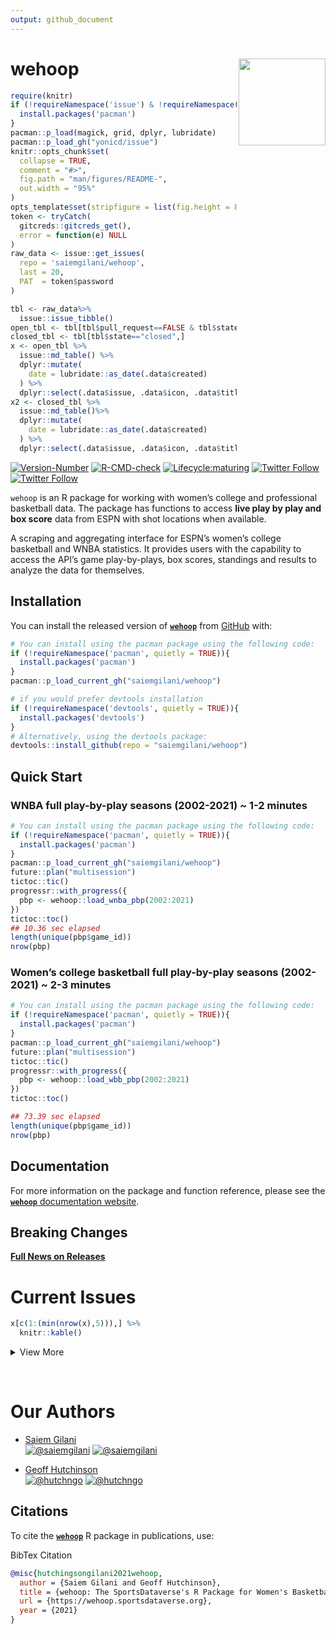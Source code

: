 ```yaml
---
output: github_document
---
```


# wehoop <a href='https://wehoop.sportsdataverse.org'><img src="https://wehoop.sportsdataverse.org/img/logo.png" align="right" height="139"/></a>
```r
require(knitr)
if (!requireNamespace('issue') & !requireNamespace('pacman')){
  install.packages('pacman')
}
pacman::p_load(magick, grid, dplyr, lubridate)
pacman::p_load_gh("yonicd/issue")
knitr::opts_chunk$set(
  collapse = TRUE,
  comment = "#>",
  fig.path = "man/figures/README-",
  out.width = "95%"
)
opts_template$set(stripfigure = list(fig.height = 8, out.width = "95%"))
token <- tryCatch(
  gitcreds::gitcreds_get(),
  error = function(e) NULL
)
raw_data <- issue::get_issues(
  repo = 'saiemgilani/wehoop',
  last = 20,
  PAT  = token$password
)

tbl <- raw_data%>%
  issue::issue_tibble()
open_tbl <- tbl[tbl$pull_request==FALSE & tbl$state=="open",]
closed_tbl <- tbl[tbl$state=="closed",]
x <- open_tbl %>%
  issue::md_table() %>% 
  dplyr::mutate(
    date = lubridate::as_date(.data$created)
  ) %>% 
  dplyr::select(.data$issue, .data$icon, .data$title, .data$labels, .data$opened_by, .data$date, .data$closed)
x2 <- closed_tbl %>% 
  issue::md_table()%>% 
  dplyr::mutate(
    date = lubridate::as_date(.data$created)
  ) %>% 
  dplyr::select(.data$issue, .data$icon, .data$title, .data$labels, .data$opened_by, .data$date, .data$closed)
```

<!-- badges: start -->
[![Version-Number](https://img.shields.io/github/r-package/v/saiemgilani/wehoop?label=wehoop&logo=R&style=for-the-badge)](https://github.com/saiemgilani/wehoop) [![R-CMD-check](https://img.shields.io/github/workflow/status/saiemgilani/wehoop/R-CMD-check?label=R-CMD-Check&logo=R&logoColor=blue&style=for-the-badge)](https://github.com/saiemgilani/wehoop/actions/workflows/R-CMD-check.yaml) [![Lifecycle:maturing](https://img.shields.io/badge/lifecycle-maturing-blue.svg?style=for-the-badge&logo=github)](https://github.com/saiemgilani/wehoop)
[![Twitter Follow](https://img.shields.io/twitter/follow/saiemgilani?color=blue&label=%40saiemgilani&logo=twitter&style=for-the-badge)](https://twitter.com/saiemgilani)
[![Twitter Follow](https://img.shields.io/twitter/follow/hutchngo?color=blue&label=%40hutchngo&logo=twitter&style=for-the-badge)](https://twitter.com/hutchngo)

<!-- badges: end -->

`wehoop` is an R package for working with women's college and professional basketball data. The package has functions to access **live play by play and box score** data from ESPN with shot locations when available.

A scraping and aggregating interface for ESPN's women's college basketball and WNBA statistics. It provides users with the capability to access the API's game play-by-plays, box scores, standings and results to analyze the data for themselves.

## Installation

You can install the released version of [**`wehoop`**](https://github.com/saiemgilani/wehoop/) from [GitHub](https://github.com/saiemgilani/wehoop) with:

``` r
# You can install using the pacman package using the following code:
if (!requireNamespace('pacman', quietly = TRUE)){
  install.packages('pacman')
}
pacman::p_load_current_gh("saiemgilani/wehoop")
```

``` r
# if you would prefer devtools installation
if (!requireNamespace('devtools', quietly = TRUE)){
  install.packages('devtools')
}
# Alternatively, using the devtools package:
devtools::install_github(repo = "saiemgilani/wehoop")
```

## Quick Start

### **WNBA full play-by-play seasons (2002-2021) ~ 1-2 minutes**
```r
# You can install using the pacman package using the following code:
if (!requireNamespace('pacman', quietly = TRUE)){
  install.packages('pacman')
}
pacman::p_load_current_gh("saiemgilani/wehoop")
future::plan("multisession")
tictoc::tic()
progressr::with_progress({
  pbp <- wehoop::load_wnba_pbp(2002:2021)
})
tictoc::toc()
## 10.36 sec elapsed
length(unique(pbp$game_id))
nrow(pbp)
```


### **Women's college basketball full play-by-play seasons (2002-2021) ~ 2-3 minutes**
```r
# You can install using the pacman package using the following code:
if (!requireNamespace('pacman', quietly = TRUE)){
  install.packages('pacman')
}
pacman::p_load_current_gh("saiemgilani/wehoop")
future::plan("multisession")
tictoc::tic()
progressr::with_progress({
  pbp <- wehoop::load_wbb_pbp(2002:2021)
})
tictoc::toc()

## 73.39 sec elapsed
length(unique(pbp$game_id))
nrow(pbp)
```

## Documentation

For more information on the package and function reference, please see the  [**`wehoop`** documentation website](https://wehoop.sportsdataverse.org).

## **Breaking Changes**

[**Full News on Releases**](https://wehoop.sportsdataverse.org/CHANGELOG)


# Current Issues

```r
x[c(1:(min(nrow(x),5))),] %>%
  knitr::kable()
```

<details><summary>View More</summary>

```r
x2[c(1:(min(nrow(x),5))),] %>%
  knitr::kable()
```

</details>
<br>


# **Our Authors**

-   [Saiem Gilani](https://twitter.com/saiemgilani)       
<a href="https://twitter.com/saiemgilani" target="blank"><img src="https://img.shields.io/twitter/follow/saiemgilani?color=blue&label=%40saiemgilani&logo=twitter&style=for-the-badge" alt="@saiemgilani" /></a>
<a href="https://github.com/saiemgilani" target="blank"><img src="https://img.shields.io/github/followers/saiemgilani?color=eee&logo=Github&style=for-the-badge" alt="@saiemgilani" /></a>

-   [Geoff Hutchinson](https://twitter.com/hutchngo)       
<a href="https://twitter.com/hutchngo" target="blank"><img src="https://img.shields.io/twitter/follow/hutchngo?color=blue&label=%40hutchngo&logo=twitter&style=for-the-badge" alt="@hutchngo" /></a>
<a href="https://github.com/hutchngo" target="blank"><img src="https://img.shields.io/github/followers/hutchngo?color=eee&logo=Github&style=for-the-badge" alt="@hutchngo" /></a>


## **Citations**

To cite the [**`wehoop`**](https://wehoop.sportsdataverse.org) R package in publications, use:

BibTex Citation
```bibtex
@misc{hutchingsongilani2021wehoop,
  author = {Saiem Gilani and Geoff Hutchinson},
  title = {wehoop: The SportsDataverse's R Package for Women's Basketball Data.},
  url = {https://wehoop.sportsdataverse.org},
  year = {2021}
}
```

